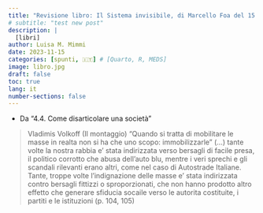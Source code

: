 ```yaml
---
title: "Revisione libro: Il Sistema invisibile, di Marcello Foa del 15 Novembre 2023"
# subtitle: "test new post"
description: |
  [libri]
author: Luisa M. Mimmi
date: 2023-11-15
categories: [spunti, 🇮🇹] # [Quarto, R, MEDS]
image: libro.jpg
draft: false
toc: true
lang: it
number-sections: false
---
```

 
 
<!-- # Tu chiamalo se vuoi... complottismo (e invece ti apre gli occhi!) -->


<!-- # Spunti  -->

+ Da "4.4. Come disarticolare una società"

> Vladimis Volkoff (Il montaggio) "Quando si tratta di mobilitare le masse in realta non si ha che uno scopo: immobilizzarle" (...) tante volte la nostra rabbia e' stata indirizzata verso bersagli di facile presa, il politico corrotto che abusa dell'auto blu, mentre i veri sprechi e gli scandali rilevanti erano altri, come nel caso di Autostrade Italiane. Tante, troppe volte l'indignazione delle masse e' stata indirizzata contro bersagli fittizzi o sproporzionati, che non hanno prodotto altro effetto che generare sfiducia socaile verso le autorita costituite, i partiti e le istituzioni (p. 104, 105) 
